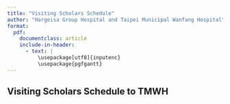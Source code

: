 ```yaml
---
title: "Visiting Scholars Schedule"
author: "Hargeisa Group Hospital and Taipei Municipal Wanfang Hospital"
format: 
  pdf:
    documentclass: article
    include-in-header:
      - text: |
          \usepackage[utf8]{inputenc}
          \usepackage{pgfgantt}
---
```



## Visiting Scholars Schedule to TMWH
\pagenumbering{gobble}

\begin{ganttchart}[vgrid,hgrid,progress label text={}, y unit chart=0.85cm]{1}{12}
    \gantttitle{2024}{12} \\ % Year 2024 with a total of 12 months

    \gantttitlelist{1,...,12}{1} \\ % Months from January to December
    
\ganttgroup{Batch 1}{5}{7} \\
\ganttmilestone{Dr. Chen, TMWH Pathologist TO HGH}{5} \\
    \ganttbar[progress=50]{Dr. Abdirahman (Hospital Director) MoU}{5}{5.5} \\
    \ganttbar[progress=50]{Dr. Khadar Good Nur (IPC Director)}{5}{5.5} \\
    \ganttbar[progress=100]{Dr. Saed Osman (Orthopedic)}{5}{7} \\
    \ganttbar[progress=100]{Dr. Mohamed Hassan Nur (Resident, Orthopedic)}{5}{7} \\
    \ganttbar[progress=100]{Dr. Hassan Mohamed Nur (Resident, Orthopedic)}{5}{7} \\

%

\ganttgroup{Batch 2}{7}{9} \\
\ganttmilestone{Dr. Chen, TMWH Orthopedic surgeon TO HGH}{7} \\
    \ganttbar[progress=100]{Dr. Saed Mohamed Osman (Resident, Orthopedic)}{8}{10} \\
    \ganttbar[progress=100]{Dr. Abdulrahman Adoosh Abdulaahi (Resident, Orthopedic)}{8}{10} \\
    \ganttbar[progress=100]{Dr. Ahmed Saeed (Orthopedic)}{7}{9} \\
    \ganttbar[progress=100]{Dr. Mustafe Ahmed Yusuf (Neurosurgery)}{7}{11} \\
    \ganttbar[progress=100]{Dr. Idris Hassan Dahir (Cardiologist)}{7}{9} \\


% Dr. Mustefe (Emergency), Miss Rakia (Ward nurse)

\ganttgroup{Batch 3}{9}{11} \\
\ganttmilestone{Dr. Wei, TMWH Neurosurgeon TO HGH}{9} \\
    \ganttbar[progress=100]{Dr. Yassin Awil (Orthopedic)}{9}{11} \\
    \ganttbar[progress=100]{Dr. Abdihamid Mohamed Ali  (Neurosurgery)}{9}{12} \\
    \ganttbar[progress=100]{Mr. Mustafe (Technician, Pathology)}{9}{11} \\
    \ganttbar[progress=100]{Mr. Ahmed (Nurse, OT director)}{9}{11} \\
    \ganttbar[progress=100]{Dr. Omer Mohamed Bihi (Pathology)}{9}{9} 

% *** no \\ at last line *** 
% Dr. Liban (ICU), Mr. Mustafe (Technician, Pathology)
% Dr. Ahmed Hersi (NCD clinic)

\end{ganttchart}
